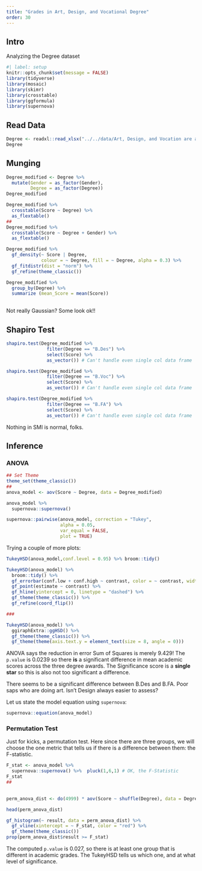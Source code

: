 ```yaml
---
title: "Grades in Art, Design, and Vocational Degree"
order: 30
---
```


## Intro

Analyzing the Degree dataset

```r
#| label: setup
knitr::opts_chunk$set(message = FALSE)
library(tidyverse)
library(mosaic)
library(skimr)
library(crosstable)
library(ggformula)
library(supernova)
```

## Read Data

```r
Degree <- readxl::read_xlsx("../../data/Art, Design, and Vocation are all diff-different.xlsx")
Degree
```

## Munging

```r
Degree_modified <- Degree %>%
  mutate(Gender = as_factor(Gender),
         Degree = as_factor(Degree))
Degree_modified
```

```r
Degree_modified %>% 
  crosstable(Score ~ Degree) %>% 
  as_flextable()
##
Degree_modified %>% 
  crosstable(Score ~ Degree + Gender) %>% 
  as_flextable()

```

```r
Degree_modified %>% 
  gf_density(~ Score | Degree,
             colour = ~ Degree, fill = ~ Degree, alpha = 0.3) %>% 
  gf_fitdistr(dist = "norm") %>% 
  gf_refine(theme_classic())

Degree_modified %>% 
  group_by(Degree) %>% 
  summarize (mean_Score = mean(Score))
             
```

Not really Gaussian? Some look ok!!

## Shapiro Test

```r

shapiro.test(Degree_modified %>% 
               filter(Degree == "B.Des") %>% 
               select(Score) %>%  
               as_vector()) # Can't handle even single col data frame

shapiro.test(Degree_modified %>% 
               filter(Degree == "B.Voc") %>% 
               select(Score) %>%  
               as_vector()) # Can't handle even single col data frame

shapiro.test(Degree_modified %>% 
               filter(Degree == "B.FA") %>% 
               select(Score) %>%  
               as_vector()) # Can't handle even single col data frame

```

Nothing in SMI is normal, folks.

## Inference

### ANOVA

```r
## Set Theme
theme_set(theme_classic())
##
anova_model <- aov(Score ~ Degree, data = Degree_modified) 

anova_model %>% 
  supernova::supernova()

supernova::pairwise(anova_model, correction = "Tukey", 
                    alpha = 0.05, 
                    var_equal = FALSE,
                    plot = TRUE)

```

Trying a couple of more plots:

```r
TukeyHSD(anova_model,conf.level = 0.95) %>% broom::tidy()

TukeyHSD(anova_model) %>% 
  broom::tidy() %>% 
  gf_errorbar(conf.low + conf.high ~ contrast, color = ~ contrast, width = 0.2, linewidth = 1) %>% 
  gf_point(estimate ~ contrast) %>% 
  gf_hline(yintercept = 0, linetype = "dashed") %>% 
  gf_theme(theme_classic()) %>% 
  gf_refine(coord_flip())

###

TukeyHSD(anova_model) %>% 
  ggiraphExtra::ggHSD() %>% 
  gf_theme(theme_classic()) %>% 
  gf_theme(theme(axis.text.y = element_text(size = 8, angle = 0)))

```
ANOVA says the reduction in error Sum of Squares is merely 9.429! The `p.value` is $0.0239$ so there **is** a significant difference in mean academic scores across the three degree awards. The Significance score is a **single star** so this is also not too significant a difference.

There seems to be a significant difference between B.Des and B.FA. Poor saps who are doing art. Isn't Design always easier to assess?

Let us state the model equation using `supernova`:

```r
supernova::equation(anova_model)

```

### Permutation Test

Just for kicks, a permutation test. Here since there are three groups, we will choose the one metric that tells us if there is a difference between them: the F-statistic.

```r

F_stat <- anova_model %>% 
  supernova::supernova() %>%  pluck(1,6,1) # OK, the F-Statistic
F_stat
##

  
perm_anova_dist <- do(4999) * aov(Score ~ shuffle(Degree), data = Degree_modified) %>% supernova() %>% pluck(1,6,1)  

head(perm_anova_dist)

gf_histogram(~ result, data = perm_anova_dist) %>% 
  gf_vline(xintercept = ~ F_stat, color = "red") %>% 
  gf_theme(theme_classic())
prop(perm_anova_dist$result >= F_stat)

```

The computed `p.value` is 0.027, so there is at least one group that is different in academic grades. The TukeyHSD tells us which one, and at what level of significance.

